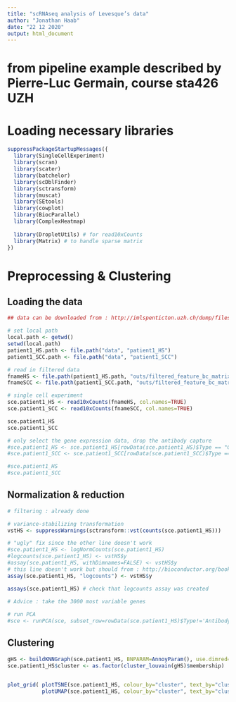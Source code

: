 ```yaml
---
title: "scRNAseq analysis of Levesque’s data"
author: "Jonathan Haab"
date: "22 12 2020"
output: html_document
---
```

# from pipeline example described by Pierre-Luc Germain, course sta426 UZH

# Loading necessary libraries

```r
suppressPackageStartupMessages({
  library(SingleCellExperiment)
  library(scran)
  library(scater)
  library(batchelor)
  library(scDblFinder)
  library(sctransform)
  library(muscat)
  library(SEtools)
  library(cowplot)
  library(BiocParallel)
  library(ComplexHeatmap)
  
  library(DropletUtils) # for read10xCounts
  library(Matrix) # to handle sparse matrix
})
```

# Preprocessing & Clustering

## Loading the data

```r
## data can be downloaded from : http://imlspenticton.uzh.ch/dump/files_for_levesque.tar

# set local path
local.path <- getwd()
setwd(local.path)
patient1_HS.path <- file.path("data", "patient1_HS")
patient1_SCC.path <- file.path("data", "patient1_SCC")

# read in filtered data
fnameHS <- file.path(patient1_HS.path, "outs/filtered_feature_bc_matrix")
fnameSCC <- file.path(patient1_SCC.path, "outs/filtered_feature_bc_matrix")

# single cell experiment
sce.patient1_HS <- read10xCounts(fnameHS, col.names=TRUE)
sce.patient1_SCC <- read10xCounts(fnameSCC, col.names=TRUE)

sce.patient1_HS
sce.patient1_SCC
```

```r
# only select the gene expression data, drop the antibody capture
#sce.patient1_HS <- sce.patient1_HS[rowData(sce.patient1_HS)$Type == "Gene Expression"]
#sce.patient1_SCC <- sce.patient1_SCC[rowData(sce.patient1_SCC)$Type == "Gene Expression"]

#sce.patient1_HS
#sce.patient1_SCC

```


## Normalization & reduction
```r
# filtering : already done

# variance-stabilizing transformation
vstHS <- suppressWarnings(sctransform::vst(counts(sce.patient1_HS)))

# "ugly" fix since the other line doesn't work
#sce.patient1_HS <- logNormCounts(sce.patient1_HS)
#logcounts(sce.patient1_HS) <- vstHS$y 
#assay(sce.patient1_HS, withDimnames=FALSE) <- vstHS$y
# this line doesn't work but should from : http://bioconductor.org/books/release/OSCA/data-infrastructure.html
assay(sce.patient1_HS, "logcounts") <- vstHS$y 

assays(sce.patient1_HS) # check that logcounts assay was created

# Advice : take the 3000 most variable genes
 
# run PCA
#sce <- runPCA(sce, subset_row=rowData(sce.patient1_HS)$Type!='Antibody Capture')
```

## Clustering
```r
gHS <- buildKNNGraph(sce.patient1_HS, BNPARAM=AnnoyParam(), use.dimred="PCA", k=30)
sce.patient1_HS$cluster <- as.factor(cluster_louvain(gHS)$membership)


plot_grid( plotTSNE(sce.patient1_HS, colour_by="cluster", text_by="cluster"),
           plotUMAP(sce.patient1_HS, colour_by="cluster", text_by="cluster") )
```
